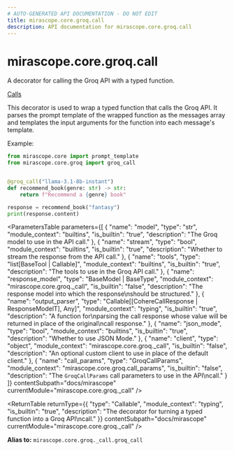 ```yaml
---
# AUTO-GENERATED API DOCUMENTATION - DO NOT EDIT
title: mirascope.core.groq.call
description: API documentation for mirascope.core.groq.call
---
```


# mirascope.core.groq.call

A decorator for calling the Groq API with a typed function.

<Info title="Usage">

[Calls](/docs/mirascope/learn/calls)

</Info>


This decorator is used to wrap a typed function that calls the Groq API. It parses
the prompt template of the wrapped function as the messages array and templates the input
arguments for the function into each message's template.

Example:

```python
from mirascope.core import prompt_template
from mirascope.core.groq import groq_call


@groq_call("llama-3.1-8b-instant")
def recommend_book(genre: str) -> str:
    return f"Recommend a {genre} book"

response = recommend_book("fantasy")
print(response.content)
```

<ParametersTable
  parameters={[
  {
    "name": "model",
    "type": "str",
    "module_context": "builtins",
    "is_builtin": "true",
    "description": "The Groq model to use in the API call."
  },
  {
    "name": "stream",
    "type": "bool",
    "module_context": "builtins",
    "is_builtin": "true",
    "description": "Whether to stream the response from the API call."
  },
  {
    "name": "tools",
    "type": "list[BaseTool | Callable]",
    "module_context": "builtins",
    "is_builtin": "true",
    "description": "The tools to use in the Groq API call."
  },
  {
    "name": "response_model",
    "type": "BaseModel | BaseType",
    "module_context": "mirascope.core.groq._call",
    "is_builtin": "false",
    "description": "The response model into which the response\nshould be structured."
  },
  {
    "name": "output_parser",
    "type": "Callable[[CohereCallResponse | ResponseModelT], Any]",
    "module_context": "typing",
    "is_builtin": "true",
    "description": "A function for\nparsing the call response whose value will be returned in place of the original\ncall response."
  },
  {
    "name": "json_mode",
    "type": "bool",
    "module_context": "builtins",
    "is_builtin": "true",
    "description": "Whether to use JSON Mode."
  },
  {
    "name": "client",
    "type": "object",
    "module_context": "mirascope.core.groq._call",
    "is_builtin": "false",
    "description": "An optional custom client to use in place of the default client."
  },
  {
    "name": "call_params",
    "type": "GroqCallParams",
    "module_context": "mirascope.core.groq.call_params",
    "is_builtin": "false",
    "description": "The `GroqCallParams` call parameters to use in the API\ncall."
  }
]}
  contentSubpath="docs/mirascope"
  currentModule="mirascope.core.groq._call"
/>

<ReturnTable
  returnType={{
  "type": "Callable",
  "module_context": "typing",
  "is_builtin": "true",
  "description": "The decorator for turning a typed function into a Groq API\ncall."
}}
  contentSubpath="docs/mirascope"
  currentModule="mirascope.core.groq._call"
/>


**Alias to:** `mirascope.core.groq._call.groq_call`

